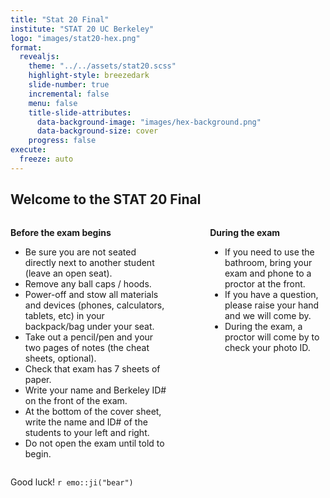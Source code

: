 ```yaml
---
title: "Stat 20 Final"
institute: "STAT 20 UC Berkeley"
logo: "images/stat20-hex.png"
format: 
  revealjs:
    theme: "../../assets/stat20.scss"
    highlight-style: breezedark
    slide-number: true
    incremental: false
    menu: false
    title-slide-attributes:
      data-background-image: "images/hex-background.png"
      data-background-size: cover  
    progress: false
execute:
  freeze: auto
---
```


## Welcome to the STAT 20 Final {.smaller}

:::: columns
::: {.column width="54%"}
**Before the exam begins**

- Be sure you are not seated directly next to another student (leave an open seat).
- Remove any ball caps / hoods.
- Power-off and stow all materials and devices (phones, calculators, tablets, etc) in your backpack/bag under your seat.
- Take out a pencil/pen and your two pages of notes (the cheat sheets, optional).
- Check that exam has 7 sheets of paper.
- Write your name and Berkeley ID# on the front of the exam.
- At the bottom of the cover sheet, write the name and ID# of the students to your left and right.
- Do not open the exam until told to begin.
:::

::: {.column width="6%"}
:::

::: {.column width="40%"}
**During the exam**

- If you need to use the bathroom, bring your exam and phone to a proctor at the front.
- If you have a question, please raise your hand and we will come by.
- During the exam, a proctor will come by to check your photo ID.
:::
::::

[Good luck! `r emo::ji("bear")`]{.footer}





